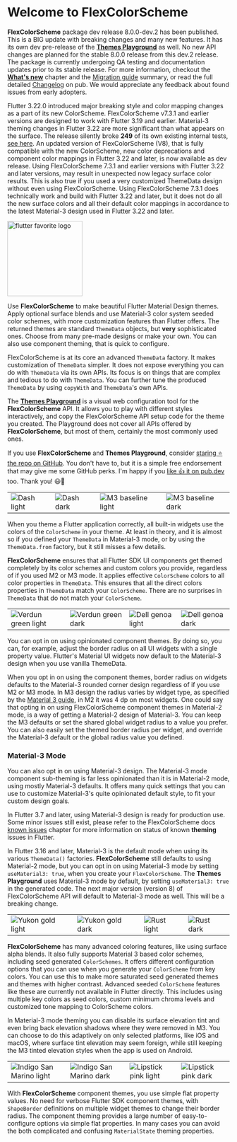 # Welcome to FlexColorScheme

<Info>**FlexColorScheme** package dev release 8.0.0-dev.2 has been published. This is a BIG update with breaking changes and many new features. It has its own dev pre-release of the [**Themes Playground**](https://rydmike.com/flexcolorscheme/themesplayground-dev) as well. No new API changes are planned for the stable 8.0.0 release from this dev.2 release. The package is currently undergoing QA testing and documentation updates prior to its stable release. For more information, checkout the [**What's new**](/whats_new) chapter and the [Migration guide](/migrating) summary, or read the full detailed [Changelog](https://pub.dev/packages/flex_color_scheme/versions/8.0.0-dev.2/changelog) on pub. We would appreciate any feedback about found issues from early adopters.</Info>

<Warning>Flutter 3.22.0 introduced major breaking style and color mapping changes as a part of its new ColorScheme. FlexColorScheme v7.3.1 and earlier versions are designed to work with Flutter 3.19 and earlier. Material-3 theming changes in Flutter 3.22 are more significant than what appears on the surface. The release silently broke **249** of its own existing internal tests, [see here](https://github.com/flutter/flutter/issues/130135#issuecomment-2308522312). An updated version of FlexColorScheme (V8), that is fully compatible with the new ColorScheme, new color deprecations and component color mappings in Flutter 3.22 and later, is now available as dev release. Using FlexColorScheme 7.3.1 and earlier versions with Flutter 3.22 and later versions, may result in unexpected now legacy surface color results. This is also true if you used a very customized ThemeData design without even using FlexColorScheme. Using FlexColorScheme 7.3.1 does technically work and build with Flutter 3.22 and later, but it does not do all the new surface colors and all their default color mappings in accordance to the latest Material-3 design used in Flutter 3.22 and later.</Warning>

[<img src="https://raw.githubusercontent.com/rydmike/flex_color_scheme_docs/master/docs/images/flutter-favorite-logo.png?" alt="flutter favorite logo" width="170"/>](https://docs.flutter.dev/development/packages-and-plugins/favorites)

Use **FlexColorScheme** to make beautiful Flutter Material Design themes. Apply optional surface blends and use Material-3 color system seeded color schemes, with more customization features than Flutter offers. The returned themes are standard `ThemeData` objects, but **very** sophisticated ones. Choose from many pre-made designs or make your own. You can also use component theming, that is quick to configure.

FlexColorScheme is at its core an advanced `ThemeData` factory. It makes customization of `ThemeData` simpler. It does not expose everything you can do with `ThemeData` via its own APIs. Its focus is on things that are complex and tedious to do with `ThemeData`. You can further tune the produced `ThemeData` by using `copyWith` and `ThemeData`'s own APIs.

The [**Themes Playground**](https://docs.flexcolorscheme.com/playground) is a visual web configuration tool for the **FlexColorScheme** API. It allows you to play with different styles interactively, and copy the FlexColorScheme API setup code for the theme you created. The Playground does not cover all APIs offered by **FlexColorScheme**, but most of them, certainly the most commonly used ones.

<Info>If you use **FlexColorScheme** and **Themes Playground**, consider [staring ⭐️ the repo on GitHub](https://github.com/rydmike/flex_color_scheme). You don't have to, but it is a simple free endorsement that may give me some GitHub perks. I'm happy if you [like 👍 it on pub.dev](https://pub.dev/packages/flex_color_scheme) too. Thank you! 😃🙏</Info>

<table>
  <tr>
    <td><Image src="https://raw.githubusercontent.com/rydmike/flex_color_scheme_docs/master/docs/images/fcs-v5-l-37.png" zoom alt="Dash light" /> </td>
    <td><Image src="https://raw.githubusercontent.com/rydmike/flex_color_scheme_docs/master/docs/images/fcs-v5-d-37.png" zoom alt="Dash dark" /> </td>
    <td><Image src="https://raw.githubusercontent.com/rydmike/flex_color_scheme_docs/master/docs/images/fcs-v5-l-38.png" zoom alt="M3 baseline light" /> </td>
    <td><Image src="https://raw.githubusercontent.com/rydmike/flex_color_scheme_docs/master/docs/images/fcs-v5-d-38.png" zoom alt="M3 baseline dark" /> </td>
  </tr>
</table>

When you theme a Flutter application correctly, all built-in widgets use the colors of the `ColorScheme` in your theme. At least in theory, and it is almost so if you defined your `ThemeData` in Material-3 mode, or by using the `ThemeData.from` factory, but it still misses a few details.

**FlexColorScheme** ensures that all Flutter SDK UI components get themed completely by its color schemes and custom colors you provide, regardless of if you used M2 or M3 mode. It applies effective `ColorScheme` colors to all color properties in `ThemeData`. This ensures that all the direct colors properties in `ThemeData` match your `ColorScheme`. There are no surprises in `ThemeData` that do not match your `ColorScheme`.

<table>
  <tr>
    <td><Image src="https://raw.githubusercontent.com/rydmike/flex_color_scheme_docs/master/docs/images/fcs-v5-l-39.png" zoom alt="Verdun green light" /> </td>
    <td><Image src="https://raw.githubusercontent.com/rydmike/flex_color_scheme_docs/master/docs/images/fcs-v5-d-39.png" zoom alt="Verdun green dark" /> </td>
    <td><Image src="https://raw.githubusercontent.com/rydmike/flex_color_scheme_docs/master/docs/images/fcs-v5-l-40.png" zoom alt="Dell genoa light" /> </td>
    <td><Image src="https://raw.githubusercontent.com/rydmike/flex_color_scheme_docs/master/docs/images/fcs-v5-d-40.png" zoom alt="Dell genoa dark" /> </td>
  </tr>
</table>

You can opt in on using opinionated component themes. By doing so, you can, for example, adjust the border radius on all UI widgets with a single property value. Flutter's Material UI widgets now default to the Material-3 design when you use vanilla ThemeData.

When you opt in on using the component themes, border radius on widgets defaults to the Material-3 rounded corner design regardless of if you use M2 or M3 mode. In M3 design the radius varies by widget type, as specified by the [Material 3 guide](https://m3.material.io/), in M2 it was 4 dp on most widgets. One could say that opting in on using FlexColorScheme component themes in Material-2 mode, is a way of getting a Material-2 design of Material-3. You can keep the M3 defaults or set the shared global widget radius to a value you prefer. You can also easily set the themed border radius per widget, and override the Material-3 default or the global radius value you defined.

### Material-3 Mode

You can also opt in on using Material-3 design. The Material-3 mode component sub-theming is far less opinionated than it is in Material-2 mode, using mostly Material-3 defaults. It offers many quick settings that you can use to customize Material-3's quite opinionated default style, to fit your custom design goals.

In Flutter 3.7 and later, using Material-3 design is ready for production use. Some minor issues still exist, please refer to the FlexColorScheme docs [known issues](https://docs.flexcolorscheme.com/known_issues) chapter for more information on status of known **theming** issues in Flutter.

In Flutter 3.16 and later, Material-3 is the default mode when using its various `ThemeData()` factories. **FlexColorScheme** still defaults to using Material-2 mode, but you can opt in on using Material-3 mode by setting `useMaterial3: true`, when you create your `FlexColorScheme`. The **Themes Playground** uses Material-3 mode by default, by setting `useMaterial3: true` in the generated code. The next major version (version 8) of FlexColorScheme API will default to Material-3 mode as well. This will be a breaking change.

<table>
  <tr>
    <td><Image src="https://raw.githubusercontent.com/rydmike/flex_color_scheme_docs/master/docs/images/fcs-v7-l-50.png" zoom alt="Yukon gold light" /> </td>
    <td><Image src="https://raw.githubusercontent.com/rydmike/flex_color_scheme_docs/master/docs/images/fcs-v7-d-50.png" zoom alt="Yukon gold dark" /> </td>
    <td><Image src="https://raw.githubusercontent.com/rydmike/flex_color_scheme_docs/master/docs/images/fcs-v7-l-52.png" zoom alt="Rust light" /> </td>
    <td><Image src="https://raw.githubusercontent.com/rydmike/flex_color_scheme_docs/master/docs/images/fcs-v7-d-52.png" zoom alt="Rust dark" /> </td>
  </tr>
</table>

**FlexColorScheme** has many advanced coloring features, like using surface alpha blends. It also fully supports Material 3 based color schemes, including seed generated `ColorSchemes`. It offers different configuration options that you can use when you generate your `ColorScheme` from key colors. You can use this to make more saturated seed generated themes and themes with higher contrast. Advanced seeded `ColorScheme` features like these are currently not available in Flutter directly. This includes using multiple key colors as seed colors, custom minimum chroma levels and customized tone mapping to ColorScheme colors.

In Material-3 mode theming you can disable its surface elevation tint and even bring back elevation shadows where they were removed in M3. You can choose to do this adaptively on only selected platforms, like iOS and macOS, where surface tint elevation may seem foreign, while still keeping the M3 tinted elevation styles when the app is used on Android.

<table>
  <tr>
    <td><Image src="https://raw.githubusercontent.com/rydmike/flex_color_scheme_docs/master/docs/images/fcs-v7-l-44.png" zoom alt="Indigo San Marino light" /> </td>
    <td><Image src="https://raw.githubusercontent.com/rydmike/flex_color_scheme_docs/master/docs/images/fcs-v7-d-44.png" zoom alt="Indigo San Marino dark" /> </td>
    <td><Image src="https://raw.githubusercontent.com/rydmike/flex_color_scheme_docs/master/docs/images/fcs-v7-l-42.png" zoom alt="Lipstick pink light" /> </td>
    <td><Image src="https://raw.githubusercontent.com/rydmike/flex_color_scheme_docs/master/docs/images/fcs-v7-d-42.png" zoom alt="Lipstick pink dark" /> </td>
  </tr>
</table>

With **FlexColorScheme** component themes, you use simple flat property values. No need for verbose Flutter SDK component themes, with `ShapeBorder` definitions on multiple widget themes to change their border radius. The component theming provides a large number of easy-to-configure options via simple flat properties. In many cases you can avoid the both complicated and confusing `MaterialState` theming properties.


